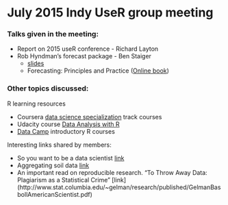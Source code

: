# July 2015 Indy UseR group meeting

### Talks given in the meeting:

* Report on 2015 useR conference - Richard Layton
* Rob Hyndman's forecast package - Ben Staiger
     + [slides](ForecastPresentation_BenStaiger.pptx)
     + Forecasting: Principles and Practice ([Online book](https://www.otexts.org/fpp))

### Other topics discussed:

R learning resources

* Coursera [data science specialization](https://www.coursera.org/specialization/jhudatascience/1/courses) track courses
* Udacity course [Data Analysis with R](https://www.udacity.com/course/data-analysis-with-r--ud651)
* [Data Camp](https://www.datacamp.com/) introductory R courses

Interesting links shared by members:

* So you want to be a data scientist [link](http://www.datasciencecentral.com/profiles/blogs/so-you-want-to-be-a-data-scientist)
* Aggregating soil data [link](http://casoilresource.lawr.ucdavis.edu/software/r-advanced-statistical-package/aggregating-ssurgo-data-r/)
* An important read on reproducible research. "To Throw Away Data: Plagiarism as a Statistical Crime" [link] (http://www.stat.columbia.edu/~gelman/research/published/GelmanBasbollAmericanScientist.pdf)
